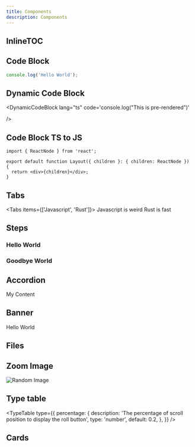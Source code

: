 ```yaml
---
title: Components
description: Components
---
```


## InlineTOC

 
<InlineTOC items={toc} />

## Code Block

```js
console.log('Hello World');
```

## Dynamic Code Block

 
<DynamicCodeBlock
  lang="ts"
  code='console.log("This is pre-rendered")'
 
/>


## Code Block TS to JS

```tsx ts2js
import { ReactNode } from 'react';
 
export default function Layout({ children }: { children: ReactNode }) {
  return <div>{children}</div>;
}
```

## Tabs

 
<Tabs items={['Javascript', 'Rust']}>
  <Tab value="Javascript">Javascript is weird</Tab>
  <Tab value="Rust">Rust is fast</Tab>
</Tabs>

## Steps 

 
<Steps>
<Step>
 
### Hello World
 
</Step>
 
<Step>
 
### Goodbye World
 
</Step>
</Steps>

## Accordion

 
<Accordions>
  <Accordion title="My Title">My Content</Accordion>
</Accordions>

## Banner

 
<Banner id="hello-world" variant='rainbow'>Hello World</Banner>

## Files

 
<Files>
  <Folder name="app" defaultOpen>
    <File name="layout.tsx" />
    <File name="page.tsx" />
    <File name="global.css" />
  </Folder>
  <Folder name="components">
    <File name="button.tsx" />
    <File name="tabs.tsx" />
    <File name="dialog.tsx" />
  </Folder>
  <File name="package.json" />
</Files>

## Zoom Image

<img src="https://fumadocs.vercel.app/_next/static/media/banner.3a91cace.png" alt="Random Image" />

## Type table

 
<TypeTable
  type={{
    percentage: {
      description:
        'The percentage of scroll position to display the roll button',
      type: 'number',
      default: 0.2,
    },
  }}
/>

## Cards

<Cards>
  <Card title="Learn more about Next.js" href="https://nextjs.org/docs" />
  <Card title="Learn more about Fumadocs" href="https://fumadocs.vercel.app" />
</Cards>


